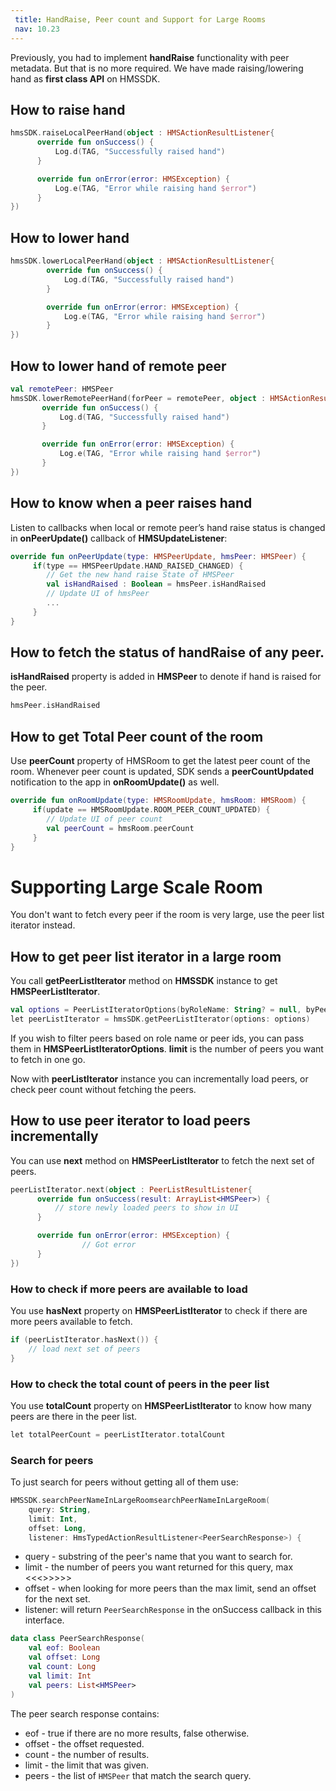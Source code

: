 ```yaml
---
 title: HandRaise, Peer count and Support for Large Rooms
 nav: 10.23
---
```


Previously, you had to implement **handRaise** functionality with peer metadata. But that is no more required. We have made raising/lowering hand as **first class API** on HMSSDK.

## How to raise hand

```kotlin
hmsSDK.raiseLocalPeerHand(object : HMSActionResultListener{
      override fun onSuccess() {
          Log.d(TAG, "Successfully raised hand")
      }

      override fun onError(error: HMSException) {
          Log.e(TAG, "Error while raising hand $error")
      }
})
```

## How to lower hand

```kotlin
hmsSDK.lowerLocalPeerHand(object : HMSActionResultListener{
        override fun onSuccess() {
            Log.d(TAG, "Successfully raised hand")
        }

        override fun onError(error: HMSException) {
            Log.e(TAG, "Error while raising hand $error")
        }
})
```

## How to lower hand of remote peer

```kotlin
val remotePeer: HMSPeer
hmsSDK.lowerRemotePeerHand(forPeer = remotePeer, object : HMSActionResultListener{
       override fun onSuccess() {
           Log.d(TAG, "Successfully raised hand")
       }

       override fun onError(error: HMSException) {
           Log.e(TAG, "Error while raising hand $error")
       }
})
```

## How to know when a peer raises hand

Listen to callbacks when local or remote peer’s hand raise status is changed in **onPeerUpdate()** callback of **HMSUpdateListener**:

```kotlin
override fun onPeerUpdate(type: HMSPeerUpdate, hmsPeer: HMSPeer) {
     if(type == HMSPeerUpdate.HAND_RAISED_CHANGED) {
        // Get the new hand raise State of HMSPeer
        val isHandRaised : Boolean = hmsPeer.isHandRaised
	    // Update UI of hmsPeer
	    ...
     }
}
```

## How to fetch the status of handRaise of any peer.
**isHandRaised** property is added in **HMSPeer** to denote if hand is raised for the peer.

```kotlin
hmsPeer.isHandRaised
```

## How to get Total Peer count of the room

Use **peerCount** property of HMSRoom to get the latest peer count of the room. Whenever peer count is updated, SDK sends a **peerCountUpdated** notification to the app in **onRoomUpdate()** as well.

```kotlin
override fun onRoomUpdate(type: HMSRoomUpdate, hmsRoom: HMSRoom) {
     if(update == HMSRoomUpdate.ROOM_PEER_COUNT_UPDATED) {
	    // Update UI of peer count
	    val peerCount = hmsRoom.peerCount
     }
}
```

# Supporting Large Scale Room

You don't want to fetch every peer if the room is very large, use the peer list iterator instead.

## How to get peer list iterator in a large room

You call **getPeerListIterator** method on **HMSSDK** instance to get **HMSPeerListIterator**.

```kotlin
val options = PeerListIteratorOptions(byRoleName: String? = null, byPeerIds: ArrayList<String>? = null, limit: Int = 10)
let peerListIterator = hmsSDK.getPeerListIterator(options: options)
```

If you wish to filter peers based on role name or peer ids, you can pass them in **HMSPeerListIteratorOptions**.
**limit** is the number of peers you want to fetch in one go.

Now with **peerListIterator** instance you can incrementally load peers, or check peer count without fetching the peers.

## How to use peer iterator to load peers incrementally

You can use **next** method on **HMSPeerListIterator** to fetch the next set of peers.

```kotlin
peerListIterator.next(object : PeerListResultListener{
      override fun onSuccess(result: ArrayList<HMSPeer>) {
          // store newly loaded peers to show in UI
      }

      override fun onError(error: HMSException) {
                // Got error
      }
})
```

### How to check if more peers are available to load

You use **hasNext** property on **HMSPeerListIterator** to check if there are more peers available to fetch.

```kotlin
if (peerListIterator.hasNext()) {
    // load next set of peers
}
```

### How to check the total count of peers in the peer list

You use **totalCount** property on **HMSPeerListIterator** to know how many peers are there in the peer list.

```kotlin
let totalPeerCount = peerListIterator.totalCount
```

### Search for peers
To just search for peers without getting all of them use:
```kotlin
HMSSDK.searchPeerNameInLargeRoomsearchPeerNameInLargeRoom(
    query: String,
    limit: Int,
    offset: Long,
    listener: HmsTypedActionResultListener<PeerSearchResponse>) {
```
* query - substring of the peer's name that you want to search for.
* limit - the number of peers you want returned for this query, max <<<>>>>>
* offset - when looking for more peers than the max limit, send an offset for the next set.
* listener: will return `PeerSearchResponse` in the onSuccess callback in this interface.

```kotlin
data class PeerSearchResponse(
    val eof: Boolean
    val offset: Long
    val count: Long
    val limit: Int
    val peers: List<HMSPeer>
)
```
The peer search response contains:
* eof - true if there are no more results, false otherwise.
* offset - the offset requested.
* count - the number of results.
* limit - the limit that was given.
* peers - the list of `HMSPeer` that match the search query.

